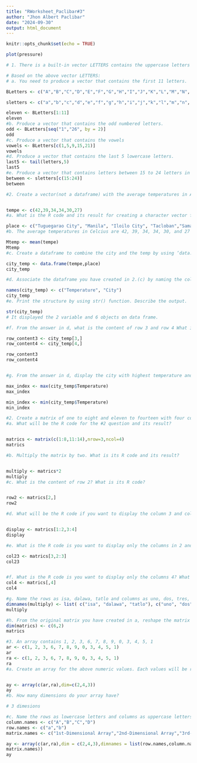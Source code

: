 ```yaml
---
title: "RWorksheet_Paclibar#3"
author: "Jhon Albert Paclibar"
date: "2024-09-30"
output: html_document
---
```


```r
knitr::opts_chunk$set(echo = TRUE)
```


```r
plot(pressure)
```

```r
# 1. There is a built-in vector LETTERS contains the uppercase letters of the alphabetand letters which contains the lowercase letters of the alphabet.

# Based on the above vector LETTERS:
# a. You need to produce a vector that contains the first 11 letters.

BLetters <- c("A","B","C","D","E","F","G","H","I","J","K","L","M","N", "O","P","Q","R","S","T","U","V","W","X","Y","Z")

sletters <- c("a","b","c","d","e","f","g","h","i","j","k","l","m","n", "o","p","q","r","s","t","u","v","w","x","y","z")

eleven <- BLetters[1:11]
eleven
#b. Produce a vector that contains the odd numbered letters.
odd <- BLetters[seq("1","26", by = 2)]
odd
#c. Produce a vector that contains the vowels
vowels <- BLetters[c(1,5,9,15,21)]
vowels
#d. Produce a vector that contains the last 5 lowercase letters.
last5 <- tail(letters,5)
last5
#e. Produce a vector that contains letters between 15 to 24 letters in lowercase.
between <- sletters[c(15:24)]
between
```
```r

#2. Create a vector(not a dataframe) with the average temperatures in April for Tugue-garao City, Manila, Iloilo City, Tacloban, Samal Island, and Davao City. The average temperatures in Celcius are 42, 39, 34, 34, 30, and 27 degrees.


tempe <- c(42,39,34,34,30,27)
#a. What is the R code and its result for creating a character vector for the city/townof Tuguegarao City, Manila, Iloilo City, Tacloban,Samal Island, and Davao City? Name the object as city. The names should follow the same order as in the instruction.

place <- c("Tuguegarao City", "Manila", "Iloilo City", "Tacloban","Samal Island", "Davao City")
#b. The average temperatures in Celcius are 42, 39, 34, 34, 30, and 27 degrees.Name the object as temp. Write the R code and its output. Numbers should also follow what is in the instruction.

Mtemp <- mean(tempe)
Mtemp
#c. Create a dataframe to combine the city and the temp by using ‘data.frame(). Whatthe R code and its result?

city_temp <- data.frame(tempe,place)
city_temp

#d. Associate the dataframe you have created in 2.(c) by naming the columns using the names() function. Change the column names by using names() function as City andTemperature. What is the R code and its result?

names(city_temp) <- c("Temperature", "City")
city_temp
#e. Print the structure by using str() function. Describe the output.

str(city_temp)
# It displayed the 2 variable and 6 objects on data frame.

#f. From the answer in d, what is the content of row 3 and row 4 What is its R code and its output?

row_content3 <- city_temp[3,]
row_content4 <- city_temp[4,]

row_content3
row_content4


#g. From the answer in d, display the city with highest temperature and the city with the lowest temperature. What is its R code and its output?

max_index <- max(city_temp$Temperature)
max_index

min_index <- min(city_temp$Temperature)
min_index
```

```r
#2. Create a matrix of one to eight and eleven to fourteen with four columns and three rows.
#a. What will be the R code for the #2 question and its result?


matrics <- matrix(c(1:8,11:14),nrow=3,ncol=4)
matrics

#b. Multiply the matrix by two. What is its R code and its result?


multiply <- matrics*2
multiply
#c. What is the content of row 2? What is its R code?


row2 <- matrics[2,]
row2

#d. What will be the R code if you want to display the column 3 and column 4 in row 1 and row 2? What is its output?


display <- matrics[1:2,3:4]
display

#e. What is the R code is you want to display only the columns in 2 and 3, row 3? What is its output?

col23 <- matrics[3,2:3]
col23


#f. What is the R code is you want to display only the columns 4? What is its output?
col4 <- matrics[,4]
col4

#g. Name the rows as isa, dalawa, tatlo and columns as uno, dos, tres, quatrofor the matrix that was created in b.‘. What is its R code and corresponding output?
dimnames(multiply) <- list( c("isa", "dalawa", "tatlo"), c("uno", "dos", "tres", "quatro"))
multiply

#h. From the original matrix you have created in a, reshape the matrix by assigning a new dimension with dim(). New dimensions should have 2 columns and 6 rows. What will be the R code and its output?
dim(matrics) <- c(6,2)
matrics
```
```r
#3. An array contains 1, 2, 3, 6, 7, 8, 9, 0, 3, 4, 5, 1
ar <- c(1, 2, 3, 6, 7, 8, 9, 0, 3, 4, 5, 1)
ar
ra <- c(1, 2, 3, 6, 7, 8, 9, 0, 3, 4, 5, 1)
ra
#a. Create an array for the above numeric values. Each values will be repeated twice,What will be the R code if you are to create a three-dimensional array with 4 columns and 2 rows. What will be its output?


ay <- array(c(ar,ra),dim=c(2,4,3))
ay
#b. How many dimensions do your array have?

# 3 dimesions

#c. Name the rows as lowercase letters and columns as uppercase letters starting from the A. The array names should be “1st-Dimensional Array”, “2nd-Dimensional Array”, and “3rd-Dimensional Array”. What will be the R codes and its output?
column.names <- c("A","B","C","D")
row.names <- c("a","b")
matrix.names <- c("1st-Dimensional Array","2nd-Dimensional Array","3rd-Dimensional Array")

ay <- array(c(ar,ra),dim = c(2,4,3),dimnames = list(row.names,column.names,
matrix.names))
ay

```

